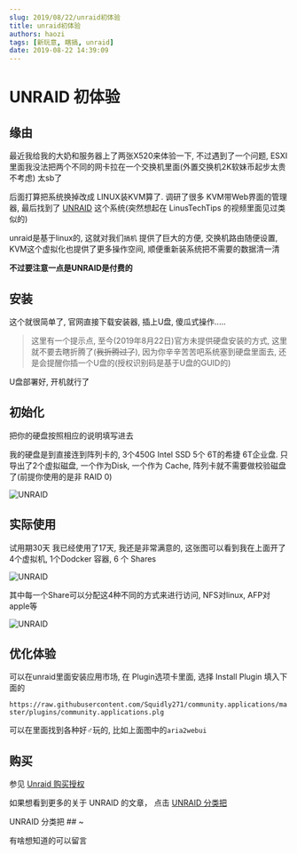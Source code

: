 ```yaml
---
slug: 2019/08/22/unraid初体验
title: unraid初体验
authors: haozi
tags: [新玩意, 瞎搞, unraid]
date: 2019-08-22 14:39:09
---
```


# UNRAID 初体验

## 缘由

最近我给我的大奶和服务器上了两张X520来体验一下, 不过遇到了一个问题, ESXI里面我没法把两个不同的网卡拉在一个交换机里面(外置交换机2K软妹币起步太贵不考虑) 太sb了

后面打算把系统换掉改成 LINUX装KVM算了.  调研了很多 KVM带Web界面的管理器, 最后找到了 [UNRAID](https://unraid.net) 这个系统(突然想起在 LinusTechTips 的视频里面见过类似的)

unraid是基于linux的, 这就对我们`搞机` 提供了巨大的方便, 交换机路由随便设置, KVM这个虚拟化也提供了更多操作空间, 顺便重新装系统把不需要的数据清一清

**不过要注意一点是UNRAID是付费的**



## 安装

这个就很简单了, 官网直接下载安装器, 插上U盘, 傻瓜式操作.....

> 这里有一个提示点, 至今(2019年8月22日)官方未提供硬盘安装的方式, 这里就不要去瞎折腾了(~~我折腾过了~~), 因为你辛辛苦苦吧系统塞到硬盘里面去, 还是会提醒你插一个U盘的(授权识别码是基于U盘的GUID的)

U盘部署好, 开机就行了



## 初始化

把你的硬盘按照相应的说明填写进去

我的硬盘是到直接连到阵列卡的, 3个450G Intel SSD 5个 6T的希捷 6T企业盘. 只导出了2个虚拟磁盘, 一个作为Disk,  一个作为 Cache,  阵列卡就不需要做校验磁盘了(前提你使用的是非 RAID 0)

![UNRAID](./unraid初体验/unraid_array.png)



## 实际使用

试用期30天 我已经使用了17天,  我还是非常满意的, 这张图可以看到我在上面开了4个虚拟机, 1个Dodcker 容器, 6 个 Shares

![UNRAID](./unraid初体验/unraid_home.png)

其中每一个Share可以分配这4种不同的方式来进行访问, NFS对linux, AFP对 apple等

![UNRAID](./unraid初体验/unraid_share_network.png)



## 优化体验

可以在unraid里面安装应用市场, 在 Plugin选项卡里面, 选择 Install Plugin 填入下面的

`https://raw.githubusercontent.com/Squidly271/community.applications/master/plugins/community.applications.plg`

可以在里面找到各种好♂玩的, 比如上面图中的`aria2webui`



## 购买

参见 [Unraid 购买授权](./unraid购买授权.md)

如果想看到更多的关于 UNRAID  的文章， 点击 [UNRAID 分类把](/tags/unraid)

<Link to='/tags/unarid'> UNRAID 分类把</Link>
## ~

有啥想知道的可以留言

